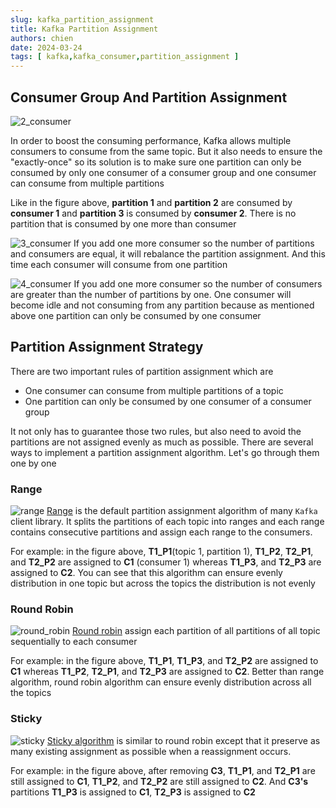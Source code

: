 ```yaml
---
slug: kafka_partition_assignment
title: Kafka Partition Assignment
authors: chien
date: 2024-03-24
tags: [ kafka,kafka_consumer,partition_assignment ]
---
```


## Consumer Group And Partition Assignment

![2_consumer](./2_consumer.png)

In order to boost the consuming performance, Kafka allows multiple consumers to
consume from the same topic. But it also needs to ensure the "exactly-once" so
its solution is to make sure one partition can only be consumed by only one
consumer of a consumer group and one consumer can consume from multiple partitions

Like in the figure above, **partition 1** and **partition 2** are consumed by
**consumer 1** and **partition 3** is consumed by **consumer 2**. There is no
partition that is consumed by one more than consumer

![3_consumer](./3_consumer.png)
If you add one more consumer so the number of partitions and consumers are
equal, it will rebalance the partition assignment. And this time each consumer
will consume from one partition

![4_consumer](./4_consumer.png)
If you add one more consumer so the number of consumers are greater than the
number of partitions by one. One consumer will become idle and not consuming
from any partition because as mentioned above one partition can only be consumed
by one consumer

## Partition Assignment Strategy
There are two important rules of partition assignment which are
- One consumer can consume from multiple partitions of a topic
- One partition can only be consumed by one consumer of a consumer group

It not only has to guarantee those two rules, but also need to avoid the
partitions are not assigned evenly as much as possible. There are several ways
to implement a partition assignment algorithm. Let's go through them one by one
### Range

![range](./range.png)
[Range](https://kafka.apache.org/0110/javadoc/org/apache/kafka/clients/consumer/RangeAssignor.html)
is the default partition assignment algorithm of many `Kafka` client library.
It splits the partitions of each topic into ranges and each range contains
consecutive partitions and assign each range to the consumers.

For example: in the figure above, **T1_P1**(topic 1, partition 1), **T1_P2**,
**T2_P1**, and **T2_P2** are assigned to **C1** (consumer 1) whereas **T1_P3**,
and **T2_P3** are assigned to **C2**. You can see that this algorithm can ensure
evenly distribution in one topic but across the topics the distribution is not
evenly
### Round Robin
![round_robin](./round_robin.png)
[Round robin](https://kafka.apache.org/0110/javadoc/org/apache/kafka/clients/consumer/RoundRobinAssignor.html) assign each partition of all partitions of all topic sequentially to each consumer


For example: in the figure above, **T1_P1**, **T1_P3**, and **T2_P2** are
assigned to **C1** whereas **T1_P2**, **T2_P1**, and **T2_P3** are assigned to
**C2**. Better than range algorithm, round robin algorithm can ensure evenly
distribution across all the topics

### Sticky
![sticky](./sticky.png)
[Sticky algorithm](https://kafka.apache.org/0110/javadoc/org/apache/kafka/clients/consumer/StickyAssignor.html) 
is similar to round robin except that it preserve as many existing assignment as
possible when a reassignment occurs.

For example: in the figure above, after removing **C3**, **T1_P1**, and
**T2_P1** are still assigned to **C1**, **T1_P2**, and **T2_P2** are still
assigned to **C2**. And **C3's** partitions **T1_P3** is assigned to **C1**,
**T2_P3** is assigned to **C2**

